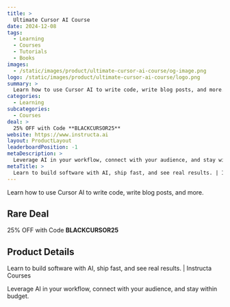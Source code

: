 ```yaml
---
title: >
  Ultimate Cursor AI Course
date: 2024-12-08
tags:
  - Learning
  - Courses
  - Tutorials
  - Books
images:
  - /static/images/product/ultimate-cursor-ai-course/og-image.png
logo: /static/images/product/ultimate-cursor-ai-course/logo.png
summary: >
  Learn how to use Cursor AI to write code, write blog posts, and more.
categories:
  - Learning
subcategories:
  - Courses
deal: >
  25% OFF with Code **BLACKCURSOR25**
website: https://www.instructa.ai
layout: ProductLayout
leaderboardPosition: -1
metaDescription: >
  Leverage AI in your workflow, connect with your audience, and stay within budget.
metaTitle: >
  Learn to build software with AI, ship fast, and see real results. | Instructa Courses
---
```

Learn how to use Cursor AI to write code, write blog posts, and more.

## Rare Deal

25% OFF with Code **BLACKCURSOR25**

## Product Details

Learn to build software with AI, ship fast, and see real results. | Instructa Courses

Leverage AI in your workflow, connect with your audience, and stay within budget.
